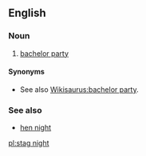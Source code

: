 ==English==

===Noun===
{{en-noun|head=[[stag]] [[night]]}}

# {{context|British|lang=en}} [[bachelor party]]

====Synonyms====
*See also [[Wikisaurus:bachelor party]].

===See also===
*[[hen night]]

[[pl:stag night]]